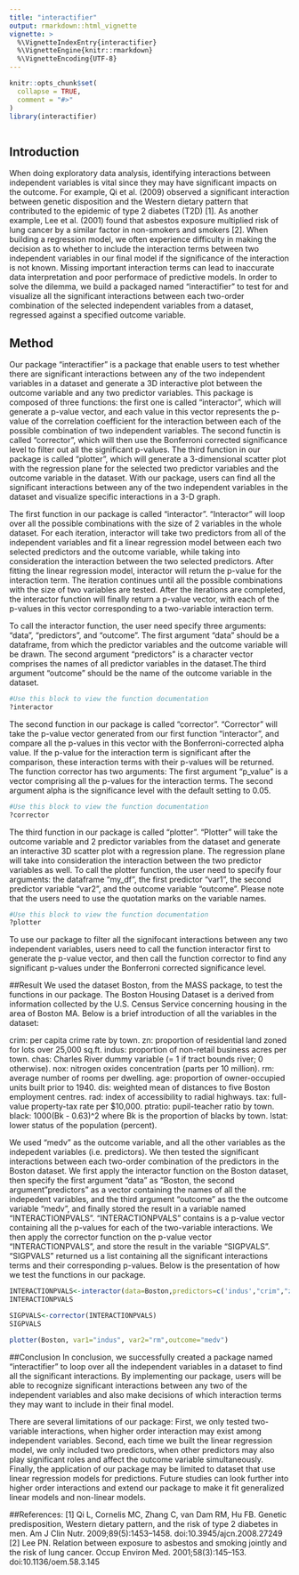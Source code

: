 ```yaml
---
title: "interactifier"
output: rmarkdown::html_vignette
vignette: >
  %\VignetteIndexEntry{interactifier}
  %\VignetteEngine{knitr::rmarkdown}
  %\VignetteEncoding{UTF-8}
---
```


```r
knitr::opts_chunk$set(
  collapse = TRUE,
  comment = "#>"
)
library(interactifier)
```

```r

```

## Introduction
When doing exploratory data analysis, identifying interactions between independent variables is vital since they may have significant impacts on the outcome. For example, Qi et al. (2009) observed a significant interaction between genetic disposition and the Western dietary pattern that contributed to the epidemic of type 2 diabetes (T2D) [1]. As another example, Lee et al. (2001) found that asbestos exposure multiplied risk of lung cancer by a similar factor in non-smokers and smokers [2]. When building a regression model, we often experience difficulty in making the decision as to whether to include the interaction terms between two independent variables in our final model if the significance of the interaction is not known. Missing important interaction terms can lead to inaccurate data interpretation and poor performace of predictive models. In order to solve the dilemma, we build a packaged named "interactifier" to test for and visualize all the significant interactions between each two-order combination of the selected independent variables from a dataset, regressed against a specified outcome variable.

## Method
Our package "interactifier" is a package that enable users to test whether there are significant interactions between any of the two independent variables in a dataset and generate a 3D interactive plot between the outcome variable and any two predictor variables. This package is composed of three functions: the first one is called "interactor", which will generate a p-value vector, and each value in this vector represents the p-value of the correlation coefficient for the interaction between each of the possible combination of two independent variables. The second functin is called "corrector", which will then use the Bonferroni corrected significance level to filter out all the significant p-values. The third function in our package is called "plotter", which will generate a 3-dimensional scatter plot with the regression plane for the selected two predictor variables and the outcome variable in the dataset. With our package, users can find all the significant interactions between any of the two independent variables in the dataset and visualize specific interactions in a 3-D graph.

The first function in our package is called "interactor". "Interactor" will loop over all the possible combinations with the size of 2 variables in the whole dataset. For each iteration, interactor will take two predictors from all of the independent variables and fit a linear regression model between each two selected predictors and the outcome variable, while taking into consideration the interaction between the two selected predictors. After fitting the linear regression model, interactor will return the p-value for the interaction term. The iteration continues until all the possible combinations with the size of two variables are tested. After the iterations are completed, the interactor function will finally return a p-value vector, with each of the p-values in this vector corresponding to a two-variable interaction term. 

To call the interactor function, the user need specify three arguments: "data", "predictors", and "outcome". The first argument "data" should be a dataframe, from which the predictor variables and the outcome variable will be drawn. The second argument "predictors" is a character vector comprises the names of all predictor variables in the dataset.The third argument "outcome" should be the name of the outcome variable in the dataset.
```r
#Use this block to view the function documentation
?interactor
```

The second function in our package is called "corrector". "Corrector" will take the p-value vector generated from our first function "interactor", and compare all the p-values in this vector with the Bonferroni-corrected alpha value. If the p-value for the interaction term is significant after the comparison, these interaction terms with their p-values will be returned. The function corrector has two arguments: The first argument "p_value" is a vector comprising all the p-values for the interaction terms. The second argument alpha is the significance level with the default setting to 0.05.
```r
#Use this block to view the function documentation
?corrector
```

The third function in our package is called "plotter". "Plotter" will take the outcome variable and 2 predictor variables from the dataset and generate an interactive 3D scatter plot with a regression plane. The regression plane will take into consideration the interaction between the two predictor variables as well. To call the plotter function, the user need to specify four arguments: the dataframe "my_df", the first predictor "var1", the second predictor variable "var2",  and the outcome variable "outcome". Please note that the users need to use the quotation marks on the variable names.
```r
#Use this block to view the function documentation
?plotter
```

To use our package to filter all the signifocant interactions between any two independent variables, users need to call the function interactor first to generate the p-value vector, and then call the function corrector to find any significant p-values under the Bonferroni corrected significance level.

##Result
We used the dataset Boston, from the MASS package, to test the functions in our package. The Boston Housing Dataset is a derived from information collected by the U.S. Census Service concerning housing in the area of Boston MA. Below is a brief introduction of all the variables in the dataset:

crim: per capita crime rate by town.
zn: proportion of residential land zoned for lots over 25,000 sq.ft.
indus: proportion of non-retail business acres per town.
chas: Charles River dummy variable (= 1 if tract bounds river; 0 otherwise).
nox: nitrogen oxides concentration (parts per 10 million).
rm: average number of rooms per dwelling.
age: proportion of owner-occupied units built prior to 1940.
dis: weighted mean of distances to five Boston employment centres.
rad: index of accessibility to radial highways.
tax: full-value property-tax rate per $10,000.
ptratio: pupil-teacher ratio by town.
black: 1000(Bk - 0.63)^2 where Bk is the proportion of blacks by town.
lstat: lower status of the population (percent).

We used "medv" as the outcome variable, and all the other variables as the indepedent variables (i.e. predictors). We then tested the significant interactions between each two-order combination of the predictors in the Boston dataset. We first apply the interactor function on the Boston dataset, then specify the first argument "data" as "Boston, the second argument "predictors" as a vector containing the names of all the indepedent variables, and the third argument "outcome" as the the outcome variable "medv", and finally stored the result in a variable named "INTERACTIONPVALS". "INTERACTIONPVALS" contains is a p-value vector containing all the p-values for each of the two-variable interactions. We then apply the corrector function on the p-value vector "INTERACTIONPVALS", and store the result in the variable "SIGPVALS". "SIGPVALS" returned us a list containing all the significant interactions terms and their corresponding p-values. Below is the presentation of how we test the functions in our package.

```r
INTERACTIONPVALS<-interactor(data=Boston,predictors=c('indus',"crim","zn","chas","nox","rm","age","dis","rad","tax","ptratio","black","lstat"), outcome='medv')
INTERACTIONPVALS

SIGPVALS<-corrector(INTERACTIONPVALS)
SIGPVALS

plotter(Boston, var1="indus", var2="rm",outcome="medv")
```

##Conclusion
In conclusion, we successfully created a package named "interactifier" to loop over all the independent variables in a dataset to find all the significant interactions. By implementing our package, users will be able to recognize significant interactions between any two of the independent variables and also make decisions of which interaction terms they may want to include in their final model.

There are several limitations of our package: First, we only tested two-variable interactions, when higher order interaction may exist among independent variables. Second, each time we built the linear regression model, we only included two predictors, when other predictors may also play significant roles and affect the outcome variable simultaneously. Finally, the application of our package may be limited to dataset that use linear regression models for predictions. Future studies can look further into higher order interactions and extend our package to make it fit generalized linear models and non-linear models.

##References:
[1] Qi L, Cornelis MC, Zhang C, van Dam RM, Hu FB. Genetic predisposition, Western dietary pattern, and the risk of type 2 diabetes in men. Am J Clin Nutr. 2009;89(5):1453–1458. doi:10.3945/ajcn.2008.27249
[2] Lee PN. Relation between exposure to asbestos and smoking jointly and the risk of lung cancer. Occup Environ Med. 2001;58(3):145–153. doi:10.1136/oem.58.3.145
